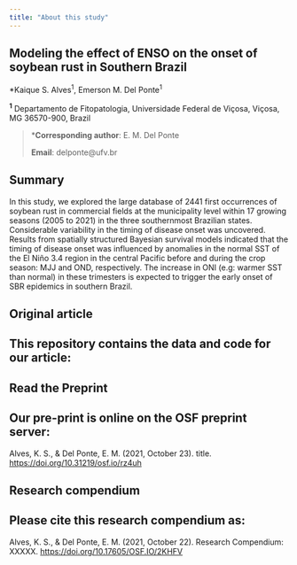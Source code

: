 ```yaml
---
title: "About this study"
---
```


## **Modeling the effect of ENSO on the onset of soybean rust in Southern Brazil**
*Kaique S. Alves^1^, Emerson M. Del Ponte^1^

^**1**^ Departamento de Fitopatologia, Universidade Federal de Viçosa, Viçosa, MG 36570-900, Brazil

> \***Corresponding author**: E. M. Del Ponte
>
> **Email**: delponte@ufv.br

## Summary

In this study, we explored the large database of 2441 first occurrences of soybean rust in commercial fields at the municipality level within 17 growing seasons (2005 to 2021) in the three southernmost Brazilian states. Considerable variability in the timing of disease onset was uncovered. Results from spatially structured Bayesian survival models indicated that the timing of disease onset was influenced by anomalies in the normal SST of the El Niño 3.4 region in the central Pacific before and during the crop season: MJJ and OND, respectively. The increase in ONI (e.g: warmer SST than normal) in these trimesters is expected to trigger the early onset of SBR epidemics in southern Brazil.

## Original article

::: {.callout-note appearance="simple"}
# This repository contains the data and code for our article:

:::


## Read the Preprint

::: {.callout-note appearance="simple"}

# Our pre-print is online on the OSF preprint server:

Alves, K. S., & Del Ponte, E. M. (2021, October 23). title. <https://doi.org/10.31219/osf.io/rz4uh>

:::


## Research compendium

::: {.callout-note appearance="simple"}
## Please cite this research compendium as:

Alves, K. S., & Del Ponte, E. M. (2021, October 22). Research Compendium: XXXXX. <https://doi.org/10.17605/OSF.IO/2KHFV>
:::








